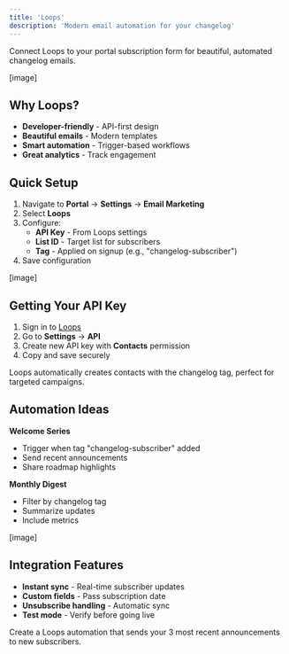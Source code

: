 ```yaml
---
title: 'Loops'
description: 'Modern email automation for your changelog'
---
```


Connect Loops to your portal subscription form for beautiful, automated changelog emails.

[image]

## Why Loops?

- **Developer-friendly** - API-first design
- **Beautiful emails** - Modern templates
- **Smart automation** - Trigger-based workflows
- **Great analytics** - Track engagement

## Quick Setup

1. Navigate to **Portal** → **Settings** → **Email Marketing**
2. Select **Loops**
3. Configure:
   - **API Key** - From Loops settings
   - **List ID** - Target list for subscribers
   - **Tag** - Applied on signup (e.g., "changelog-subscriber")
4. Save configuration

[image]

## Getting Your API Key

1. Sign in to [Loops](https://loops.so)
2. Go to **Settings** → **API**
3. Create new API key with **Contacts** permission
4. Copy and save securely

<Info>
Loops automatically creates contacts with the changelog tag, perfect for targeted campaigns.
</Info>

## Automation Ideas

**Welcome Series**
- Trigger when tag "changelog-subscriber" added
- Send recent announcements
- Share roadmap highlights

**Monthly Digest**
- Filter by changelog tag
- Summarize updates
- Include metrics

[image]

## Integration Features

- **Instant sync** - Real-time subscriber updates
- **Custom fields** - Pass subscription date
- **Unsubscribe handling** - Automatic sync
- **Test mode** - Verify before going live

<Tip>
Create a Loops automation that sends your 3 most recent announcements to new subscribers.
</Tip> 